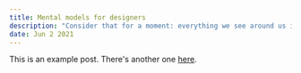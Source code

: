 ---
title: Mental models for designers
description: "Consider that for a moment: everything we see around us is assumed to have had a cause and is contingent upon."
date: Jun 2 2021
---

This is an example post. There's another one [here](/posts/example-post).

